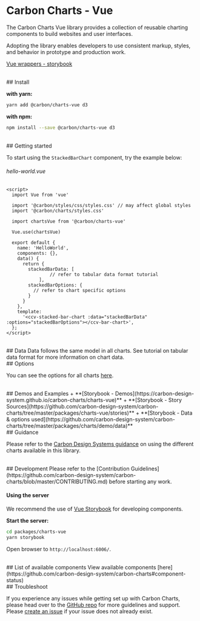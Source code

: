 
<Meta title="Docs/Getting Started/Vue" />

# Carbon Charts - Vue

The Carbon Charts Vue library provides a collection of reusable charting components
to build websites and user interfaces.

Adopting the library enables developers to use consistent markup,
styles, and behavior in prototype and production work.

[Vue wrappers - storybook](https://carbon-design-system.github.io/carbon-charts/vue)

<br/>
## Install

**with yarn:**
```bash
yarn add @carbon/charts-vue d3
```

**with npm:**
```bash
npm install --save @carbon/charts-vue d3
```

<br/>
## Getting started

To start using the `StackedBarChart` component, try the example below:
<br/>

###### hello-world.vue
```vue
<script>
  import Vue from 'vue'

  import '@carbon/styles/css/styles.css' // may affect global styles
  import '@carbon/charts/styles.css'

  import chartsVue from '@carbon/charts-vue'

  Vue.use(chartsVue)

  export default {
    name: 'HelloWorld',
    components: {},
    data() {
      return {
        stackedBarData: [
			    // refer to tabular data format tutorial
		    ],
        stackedBarOptions: {
          // refer to chart specific options
        }
      }
    },
    template:
      '<ccv-stacked-bar-chart :data="stackedBarData" :options="stackedBarOptions"></ccv-bar-chart>',
  };
</script>
```

<br/>
## Data
Data follows the same model in all charts.
See tutorial on tabular data format for more information on chart data.

<br/>
## Options

You can see the options for all charts
[here](https://github.com/carbon-design-system/carbon-charts/tree/master/packages/charts/src/configuration.ts).

<br/>
## Demos and Examples
+ **[Storybook - Demos](https://carbon-design-system.github.io/carbon-charts/charts-vue)**
+ **[Storybook - Story Sources](https://github.com/carbon-design-system/carbon-charts/tree/master/packages/charts-vue/stories)**
+ **[Storybook - Data & options used](https://github.com/carbon-design-system/carbon-charts/tree/master/packages/charts/demo/data)**

<br/>
## Guidance

Please refer to the
[Carbon Design Systems guidance](https://www.carbondesignsystem.com/data-visualization/chart-types)
on using the different charts available in this library.

<br/>
## Development
Please refer to the
[Contribution Guidelines](https://github.com/carbon-design-system/carbon-charts/blob/master/CONTRIBUTING.md)
before starting any work.

#### Using the server
We recommend the use of
[Vue Storybook](https://github.com/storybookjs/storybook/tree/next/app/charts-vue) for developing components.

**Start the server:**
```bash
cd packages/charts-vue
yarn storybook
```

Open browser to `http://localhost:6006/`.

<br/>
## List of available components
View available components [here](https://github.com/carbon-design-system/carbon-charts#component-status)

<br/>
## Troubleshoot

If you experience any issues while getting set up with Carbon Charts,
please head over to the [GitHub repo](https://github.com/carbon-design-system/carbon-charts) for more
guidelines and support. Please [create an issue](https://github.com/carbon-design-system/carbon-charts/issues)
if your issue does not already exist.